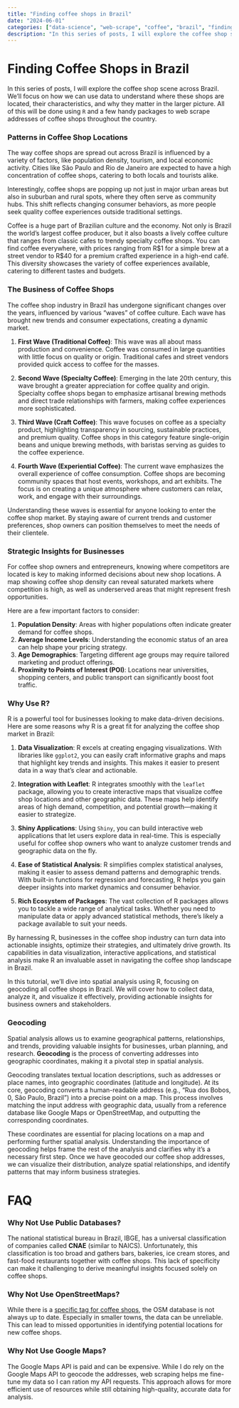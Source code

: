 ```yaml
---
title: "Finding coffee shops in Brazil"
date: "2024-06-01"
categories: ["data-science", "web-scrape", "coffee", "brazil", "finding", "tutorial-R"]
description: "In this series of posts, I will explore the coffee shop scene across Brazil. We'll focus on how we can use data to understand where these shops are located, their characteristics, and why they matter in the larger picture. All of this will be done using `R` and a few handy packages to web scrape addresses of coffee shops throughout the country."
---
```


# Finding Coffee Shops in Brazil

In this series of posts, I will explore the coffee shop scene across Brazil. We'll focus on how we can use data to understand where these shops are located, their characteristics, and why they matter in the larger picture. All of this will be done using `R` and a few handy packages to web scrape addresses of coffee shops throughout the country.

### Patterns in Coffee Shop Locations

The way coffee shops are spread out across Brazil is influenced by a variety of factors, like population density, tourism, and local economic activity. Cities like São Paulo and Rio de Janeiro are expected to have a high concentration of coffee shops, catering to both locals and tourists alike.

Interestingly, coffee shops are popping up not just in major urban areas but also in suburban and rural spots, where they often serve as community hubs. This shift reflects changing consumer behaviors, as more people seek quality coffee experiences outside traditional settings.

Coffee is a huge part of Brazilian culture and the economy. Not only is Brazil the world's largest coffee producer, but it also boasts a lively coffee culture that ranges from classic cafes to trendy specialty coffee shops. You can find coffee everywhere, with prices ranging from R\$1 for a simple brew at a street vendor to R\$40 for a premium crafted experience in a high-end café. This diversity showcases the variety of coffee experiences available, catering to different tastes and budgets.

### The Business of Coffee Shops

The coffee shop industry in Brazil has undergone significant changes over the years, influenced by various "waves" of coffee culture. Each wave has brought new trends and consumer expectations, creating a dynamic market.

1. **First Wave (Traditional Coffee)**: This wave was all about mass production and convenience. Coffee was consumed in large quantities with little focus on quality or origin. Traditional cafes and street vendors provided quick access to coffee for the masses.

2. **Second Wave (Specialty Coffee)**: Emerging in the late 20th century, this wave brought a greater appreciation for coffee quality and origin. Specialty coffee shops began to emphasize artisanal brewing methods and direct trade relationships with farmers, making coffee experiences more sophisticated.

3. **Third Wave (Craft Coffee)**: This wave focuses on coffee as a specialty product, highlighting transparency in sourcing, sustainable practices, and premium quality. Coffee shops in this category feature single-origin beans and unique brewing methods, with baristas serving as guides to the coffee experience.

4. **Fourth Wave (Experiential Coffee)**: The current wave emphasizes the overall experience of coffee consumption. Coffee shops are becoming community spaces that host events, workshops, and art exhibits. The focus is on creating a unique atmosphere where customers can relax, work, and engage with their surroundings.

Understanding these waves is essential for anyone looking to enter the coffee shop market. By staying aware of current trends and customer preferences, shop owners can position themselves to meet the needs of their clientele.

### Strategic Insights for Businesses

For coffee shop owners and entrepreneurs, knowing where competitors are located is key to making informed decisions about new shop locations. A map showing coffee shop density can reveal saturated markets where competition is high, as well as underserved areas that might represent fresh opportunities.

Here are a few important factors to consider:

1. **Population Density**: Areas with higher populations often indicate greater demand for coffee shops.
2. **Average Income Levels**: Understanding the economic status of an area can help shape your pricing strategy.
3. **Age Demographics**: Targeting different age groups may require tailored marketing and product offerings.
4. **Proximity to Points of Interest (POI)**: Locations near universities, shopping centers, and public transport can significantly boost foot traffic.

### Why Use R?

R is a powerful tool for businesses looking to make data-driven decisions. Here are some reasons why R is a great fit for analyzing the coffee shop market in Brazil:

1. **Data Visualization**: R excels at creating engaging visualizations. With libraries like `ggplot2`, you can easily craft informative graphs and maps that highlight key trends and insights. This makes it easier to present data in a way that’s clear and actionable.

2. **Integration with Leaflet**: R integrates smoothly with the `leaflet` package, allowing you to create interactive maps that visualize coffee shop locations and other geographic data. These maps help identify areas of high demand, competition, and potential growth—making it easier to strategize.

3. **Shiny Applications**: Using `Shiny`, you can build interactive web applications that let users explore data in real-time. This is especially useful for coffee shop owners who want to analyze customer trends and geographic data on the fly.

4. **Ease of Statistical Analysis**: R simplifies complex statistical analyses, making it easier to assess demand patterns and demographic trends. With built-in functions for regression and forecasting, R helps you gain deeper insights into market dynamics and consumer behavior.

5. **Rich Ecosystem of Packages**: The vast collection of R packages allows you to tackle a wide range of analytical tasks. Whether you need to manipulate data or apply advanced statistical methods, there’s likely a package available to suit your needs.

By harnessing R, businesses in the coffee shop industry can turn data into actionable insights, optimize their strategies, and ultimately drive growth. Its capabilities in data visualization, interactive applications, and statistical analysis make R an invaluable asset in navigating the coffee shop landscape in Brazil.

In this tutorial, we'll dive into spatial analysis using R, focusing on geocoding all coffee shops in Brazil. We will cover how to collect data, analyze it, and visualize it effectively, providing actionable insights for business owners and stakeholders.

### Geocoding

Spatial analysis allows us to examine geographical patterns, relationships, and trends, providing valuable insights for businesses, urban planning, and research. **Geocoding** is the process of converting addresses into geographic coordinates, making it a pivotal step in spatial analysis.

Geocoding translates textual location descriptions, such as addresses or place names, into geographic coordinates (latitude and longitude). At its core, geocoding converts a human-readable address (e.g., "Rua dos Bobos, 0, São Paulo, Brazil") into a precise point on a map. This process involves matching the input address with geographic data, usually from a reference database like Google Maps or OpenStreetMap, and outputting the corresponding coordinates.

These coordinates are essential for placing locations on a map and performing further spatial analysis. Understanding the importance of geocoding helps frame the rest of the analysis and clarifies why it's a necessary first step. Once we have geocoded our coffee shop addresses, we can visualize their distribution, analyze spatial relationships, and identify patterns that may inform business strategies.

# FAQ

### Why Not Use Public Databases?

The national statistical bureau in Brazil, IBGE, has a universal classification of companies called **CNAE** (similar to NAICS). Unfortunately, this classification is too broad and gathers bars, bakeries, ice cream stores, and fast-food restaurants together with coffee shops. This lack of specificity can make it challenging to derive meaningful insights focused solely on coffee shops.

### Why Not Use OpenStreetMaps?

While there is a [specific tag for coffee shops](https://wiki.openstreetmap.org/wiki/Tag:amenity%3Dcafe), the OSM database is not always up to date. Especially in smaller towns, the data can be unreliable. This can lead to missed opportunities in identifying potential locations for new coffee shops.

### Why Not Use Google Maps?

The Google Maps API is paid and can be expensive. While I do rely on the Google Maps API to geocode the addresses, web scraping helps me fine-tune my data so I can ration my API requests. This approach allows for more efficient use of resources while still obtaining high-quality, accurate data for analysis.
